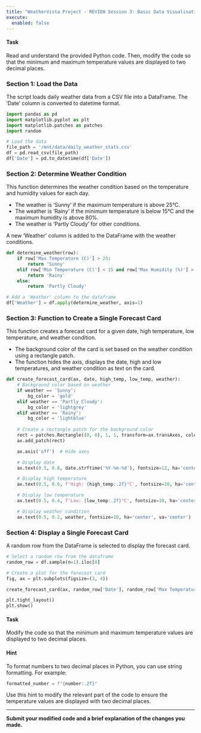 ```yaml
---
title: "WeatherVista Project - REVIEW Session 3: Basic Data Visualisation with Matplotlib and Pandas"
execute: 
  enabled: false
---
```


#### Task
Read and understand the provided Python code. Then, modify the code so that the minimum and maximum temperature values are displayed to two decimal places.

### Section 1: Load the Data

The script loads daily weather data from a CSV file into a DataFrame. The 'Date' column is converted to datetime format.

```python
import pandas as pd
import matplotlib.pyplot as plt
import matplotlib.patches as patches
import random

# Load the data
file_path = '/mnt/data/daily_weather_stats.csv'
df = pd.read_csv(file_path)
df['Date'] = pd.to_datetime(df['Date'])
```

### Section 2: Determine Weather Condition

This function determines the weather condition based on the temperature and humidity values for each day.

- The weather is 'Sunny' if the maximum temperature is above 25°C.
- The weather is 'Rainy' if the minimum temperature is below 15°C and the maximum humidity is above 80%.
- The weather is 'Partly Cloudy' for other conditions.

A new 'Weather' column is added to the DataFrame with the weather conditions.

```python
def determine_weather(row):
    if row['Max Temperature (C)'] > 25:
        return 'Sunny'
    elif row['Min Temperature (C)'] < 15 and row['Max Humidity (%)'] > 80:
        return 'Rainy'
    else:
        return 'Partly Cloudy'

# Add a 'Weather' column to the dataframe
df['Weather'] = df.apply(determine_weather, axis=1)
```

### Section 3: Function to Create a Single Forecast Card

This function creates a forecast card for a given date, high temperature, low temperature, and weather condition.

- The background color of the card is set based on the weather condition using a rectangle patch.
- The function hides the axis, displays the date, high and low temperatures, and weather condition as text on the card.

```python
def create_forecast_card(ax, date, high_temp, low_temp, weather):
    # Background color based on weather
    if weather == 'Sunny':
        bg_color = 'gold'
    elif weather == 'Partly Cloudy':
        bg_color = 'lightgrey'
    elif weather == 'Rainy':
        bg_color = 'lightblue'
    
    # Create a rectangle patch for the background color
    rect = patches.Rectangle((0, 0), 1, 1, transform=ax.transAxes, color=bg_color, zorder=0)
    ax.add_patch(rect)

    ax.axis('off')  # Hide axes

    # Display date
    ax.text(0.5, 0.8, date.strftime('%Y-%m-%d'), fontsize=12, ha='center', va='center')

    # Display high temperature
    ax.text(0.5, 0.6, f'High: {high_temp:.2f}°C', fontsize=10, ha='center', va='center', color='red')

    # Display low temperature
    ax.text(0.5, 0.4, f'Low: {low_temp:.2f}°C', fontsize=10, ha='center', va='center', color='blue')

    # Display weather condition
    ax.text(0.5, 0.2, weather, fontsize=10, ha='center', va='center')
```

### Section 4: Display a Single Forecast Card

A random row from the DataFrame is selected to display the forecast card.

```python
# Select a random row from the dataframe
random_row = df.sample(n=1).iloc[0]

# Create a plot for the forecast card
fig, ax = plt.subplots(figsize=(3, 4))

create_forecast_card(ax, random_row['Date'], random_row['Max Temperature (C)'], random_row['Min Temperature (C)'], random_row['Weather'])

plt.tight_layout()
plt.show()
```

#### Task

Modify the code so that the minimum and maximum temperature values are displayed to two decimal places.

#### Hint
To format numbers to two decimal places in Python, you can use string formatting. For example:
```python
formatted_number = f"{number:.2f}"
```
Use this hint to modify the relevant part of the code to ensure the temperature values are displayed with two decimal places.

---

**Submit your modified code and a brief explanation of the changes you made.**